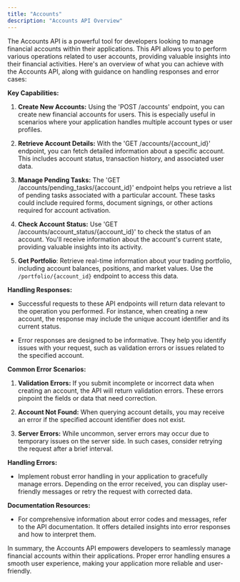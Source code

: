 ```yaml
---
title: "Accounts"
description: "Accounts API Overview"
---
```


The Accounts API is a powerful tool for developers looking to manage financial accounts within their applications. This API allows you to perform various operations related to user accounts, providing valuable insights into their financial activities. Here's an overview of what you can achieve with the Accounts API, along with guidance on handling responses and error cases:

**Key Capabilities:**

1. **Create New Accounts:** Using the 'POST /accounts' endpoint, you can create new financial accounts for users. This is especially useful in scenarios where your application handles multiple account types or user profiles.

2. **Retrieve Account Details:** With the 'GET /accounts/{account_id}' endpoint, you can fetch detailed information about a specific account. This includes account status, transaction history, and associated user data.

3. **Manage Pending Tasks:** The 'GET /accounts/pending_tasks/{account_id}' endpoint helps you retrieve a list of pending tasks associated with a particular account. These tasks could include required forms, document signings, or other actions required for account activation.

4. **Check Account Status:** Use 'GET /accounts/account_status/{account_id}' to check the status of an account. You'll receive information about the account's current state, providing valuable insights into its activity.

5. **Get Portfolio**: Retrieve real-time information about your trading portfolio, including account balances, positions, and market values. Use the `/portfolio/{account_id}` endpoint to access this data.

**Handling Responses:**

- Successful requests to these API endpoints will return data relevant to the operation you performed. For instance, when creating a new account, the response may include the unique account identifier and its current status.

- Error responses are designed to be informative. They help you identify issues with your request, such as validation errors or issues related to the specified account.

**Common Error Scenarios:**

1. **Validation Errors:** If you submit incomplete or incorrect data when creating an account, the API will return validation errors. These errors pinpoint the fields or data that need correction.

2. **Account Not Found:** When querying account details, you may receive an error if the specified account identifier does not exist.

3. **Server Errors:** While uncommon, server errors may occur due to temporary issues on the server side. In such cases, consider retrying the request after a brief interval.

**Handling Errors:**

- Implement robust error handling in your application to gracefully manage errors. Depending on the error received, you can display user-friendly messages or retry the request with corrected data.

**Documentation Resources:**

- For comprehensive information about error codes and messages, refer to the API documentation. It offers detailed insights into error responses and how to interpret them.

In summary, the Accounts API empowers developers to seamlessly manage financial accounts within their applications. Proper error handling ensures a smooth user experience, making your application more reliable and user-friendly.
